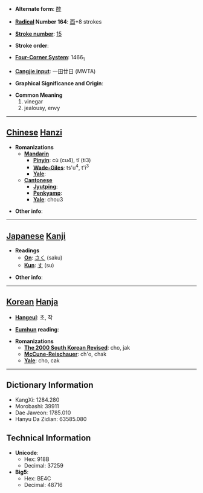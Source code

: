 * '''Alternate form''': [[酢]]

* '''[[Wiktionary:Chinese radical index| Radical]] Number 164''': [[Wiktionary:Chinese radical index 酉|酉]]+8 strokes

* '''[[Wiktionary:Chinese total strokes index|Stroke number]]''': [[Wiktionary:Chinese total strokes index 15|15]]

* '''Stroke order''': 

* '''[[Wiktionary:Chinese four corner index|Four-Corner System]]''': 1466<sub>1</sub>

* '''[[Wiktionary:Chinese Cangjie index|Cangjie input]]''': 一田廿日 (MWTA)

* '''Graphical Significance and Origin''': 

* '''Common Meaning'''
*#vinegar
*# jealousy, envy


----

== [[Chinese]] [[Hanzi]] ==

* '''Romanizations'''
** '''[[Mandarin]]'''
*** '''[[Pinyin]]''': cù (cu4), tǐ (ti3)
*** '''[[Wade-Giles]]''': ts'u<sup>4</sup>, t'i<sup>3</sup>
*** '''[[Yale]]''': 
** '''[[Cantonese]]'''
*** '''[[Jyutping]]''':
*** '''[[Penkyamp]]''': 
*** '''[[Yale]]''': chou3

* '''Other info''': 

----

== [[Japanese]] [[Kanji]] ==

* '''Readings'''
** '''[[On]]''': [[さく]] (saku)
** '''[[Kun]]''': [[す]] (su)

* '''Other info''':  

----

== [[Korean]] [[Hanja]] ==

* '''[[Hangeul]]''': 초, 작

* '''[[Eumhun]] reading''': 

* '''Romanizations'''
** '''[[The 2000 South Korean Revised Romanization|The 2000 South Korean Revised]]''': cho, jak
** '''[[McCune-Reischauer]]''': ch'o, chak
** '''[[Yale]]''': cho, cak

----

== Dictionary Information ==

* KangXi: 1284.280
* Morobashi: 39911
* Dae Jaweon: 1785.010
* Hanyu Da Zidian: 63585.080

== Technical Information ==

* '''Unicode''':
** Hex: 918B
** Decimal: 37259
* '''Big5''':
** Hex: BE4C
** Decimal: 48716